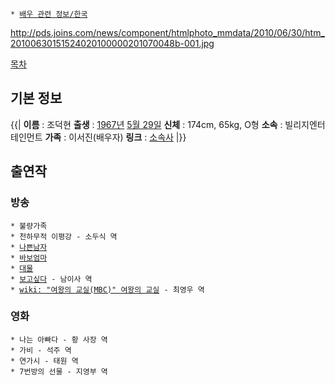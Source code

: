 * [[배우 관련 정보/한국]]

http://pds.joins.com/news/component/htmlphoto_mmdata/2010/06/30/htm_20100630151524020100000201070048b-001.jpg

[[목차]]
== 기본 정보 ==
{{|
'''이름''' : 조덕현
'''출생''' : [[1967년]] [[5월 29일]]
'''신체''' : 174cm, 65kg, O형
'''소속''' : 빌리지엔터테인먼트
'''가족''' : 이서진(배우자)
'''링크''' : [http://blog.naver.com/mrdo5812 소속사]
|}}

== 출연작 ==
=== 방송 ===
 * 불량가족
 * 천하무적 이평강 - 소두식 역
 * [[나쁜남자(드라마)|나쁜남자]]
 * [[바보엄마]]
 * [[대물]]
 * [[보고싶다]] - 남이사 역
 * [[wiki: "여왕의 교실(MBC)" 여왕의 교실]] - 최영우 역

=== 영화 ===
 * 나는 아빠다 - 황 사장 역
 * 가비 - 석주 역
 * 연가시 - 태원 역
 * 7번방의 선물 - 지영부 역

